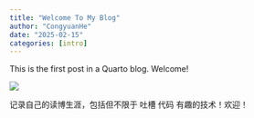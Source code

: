 ```yaml
---
title: "Welcome To My Blog"
author: "CongyuanHe"
date: "2025-02-15"
categories: [intro]
---
```


This is the first post in a Quarto blog. Welcome!

![](welcome.png)

记录自己的读博生涯，包括但不限于 吐槽 代码 有趣的技术！欢迎！
